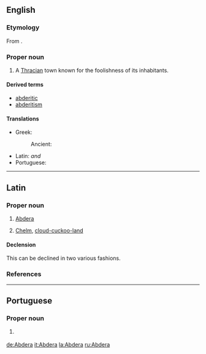 ==English==
{{wikisource1911Enc|Abdera (Thrace)}}

===Etymology===
From {{etyl|grc|en}} {{term|Ἄβδηρα|lang=grc}}.

===Proper noun===
{{en-proper noun}}

# A [[Thrace|Thracian]] town known for the foolishness of its inhabitants.

====Derived terms====
* [[abderitic]]
* [[abderitism]]

====Translations====
{{trans-top|town}}
*Greek:
*:Ancient: {{t|grc|Ἄβδηρα|n-p}}
{{trans-mid}}
*Latin: {{t+|la|Abdēra|n-p}} ''and'' {{g|f}}
* Portuguese: {{t|pt|Abdera|f}}
{{trans-bottom}}

----

==Latin==

===Proper noun===
{{la-noun-multidecl|Abdēra|Abderorum|Abdērōrum|Abderae|Abdērae|n|f|second|first}}

# [[#English|Abdera]] {{gloss|A [[Thracian]] town known for its inhabitants' foolishness}}
# {{context|figuratively|by extension|lang=la}} [[Chelm]], [[cloud-cuckoo-land]]

====Declension====
This can be declined in two various fashions.

{{la-decl-2nd-N|loc=1|num=pl|Abdēr}}

{{la-decl-1st-loc|num=sg|Abdēr}}

===References===
{{R:Cassells}}

----

==Portuguese==

===Proper noun===
{{pt-proper noun|f}}

# {{l|en|Abdera}} {{gloss|ancient town in Thrace}}

[[de:Abdera]]
[[it:Abdera]]
[[la:Abdera]]
[[ru:Abdera]]